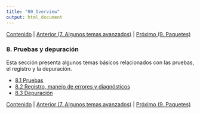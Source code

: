 ```yaml
---
title: "00_Overview"
output: html_document
---
```


[Contenido](../Contents.Rmd) \| [Anterior (7. Algunos temas avanzados)](../07_Advanced_Topics/00_Overview.Rmd) \| [Próximo (9. Paquetes)](../09_Packages/00_Overview.Rmd)

### 8. Pruebas y depuración

Esta sección presenta algunos temas básicos relacionados con las pruebas, el registro y la depuración.

-   [8.1 Pruebas](01_Testing.Rmd)
-   [8.2 Registro, manejo de errores y diagnósticos](02_Logging.Rmd)
-   [8.3 Depuración](03_Debugging.Rmd)

[Contenido](../Contents.Rmd) \| [Anterior (7. Algunos temas avanzados)](../07_Advanced_Topics/00_Overview.Rmd) \| [Próximo (9. Paquetes)](09_Packages/00_Overview.Rmd)
